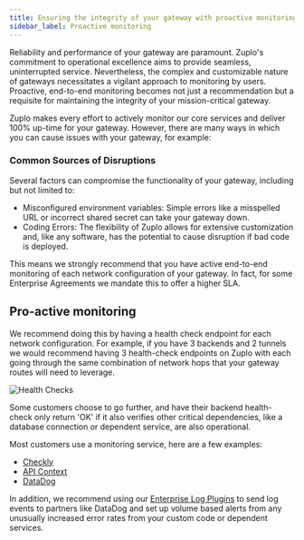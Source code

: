 ```yaml
---
title: Ensuring the integrity of your gateway with proactive monitoring
sidebar_label: Proactive monitoring
---
```


Reliability and performance of your gateway are paramount. Zuplo's commitment to
operational excellence aims to provide seamless, uninterrupted service.
Nevertheless, the complex and customizable nature of gateways necessitates a
vigilant approach to monitoring by users. Proactive, end-to-end monitoring
becomes not just a recommendation but a requisite for maintaining the integrity
of your mission-critical gateway.

Zuplo makes every effort to actively monitor our core services and deliver 100%
up-time for your gateway. However, there are many ways in which you can cause
issues with your gateway, for example:

### Common Sources of Disruptions

Several factors can compromise the functionality of your gateway, including but
not limited to:

- Misconfigured environment variables: Simple errors like a misspelled URL or
  incorrect shared secret can take your gateway down.
- Coding Errors: The flexibility of Zuplo allows for extensive customization
  and, like any software, has the potential to cause disruption if bad code is
  deployed.

This means we strongly recommend that you have active end-to-end monitoring of
each network configuration of your gateway. In fact, for some Enterprise
Agreements we mandate this to offer a higher SLA.

## Pro-active monitoring

We recommend doing this by having a health check endpoint for each network
configuration. For example, if you have 3 backends and 2 tunnels we would
recommend having 3 health-check endpoints on Zuplo with each going through the
same combination of network hops that your gateway routes will need to leverage.

![Health Checks](../../public/media/monitoring-your-gateway/health-checks.png)

Some customers choose to go further, and have their backend health-check only
return 'OK' if it also verifies other critical dependencies, like a database
connection or dependent service, are also operational.

Most customers use a monitoring service, here are a few examples:

- [Checkly](https://checklyhq.com)
- [API Context](https://apicontext.com)
- [DataDog](https://www.datadoghq.com/dg/apm/synthetics/api-test)

In addition, we recommend using our [Enterprise Log Plugins](./logging.mdx) to
send log events to partners like DataDog and set up volume based alerts from any
unusually increased error rates from your custom code or dependent services.
